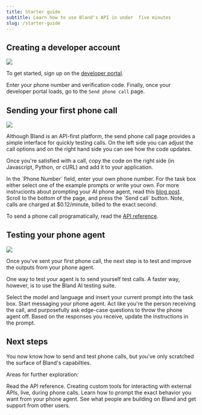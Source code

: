 ```yaml
---
title: Starter guide
subtitle: Learn how to use Bland's API in under  five minutes
slug: /starter-guide
---
```



## Creating a developer account

<img src="developerportal.png"></img>

To get started, sign up on the <a href="https://app.bland.ai">developer portal</a>.

Enter your phone number and verification code. Finally, once your developer portal loads, go to the `Send phone call` page.

## Sending your first phone call

<img src="send-phone-call.png"></img>

Although Bland is an API-first platform, the send phone call page provides a simple interface for quickly testing calls. On the left side you can adjust the call options and on the right hand side you can see how the code updates.

Once you're satisfied with a call, copy the code on the right side (in Javascript, Python, or cURL) and add it to your application.

<Steps>
  <Step title="Enter your phone number">In the `Phone Number` field, enter your own phone number.</Step>
  <Step title="Write your prompt">
    For the task box either select one of the example prompts or write your own. For more instrucionts about prompting
    your AI phone agent, read this <a href="https://www.bland.ai/blog/prompting-guide-ai-phone-calls">blog post</a>.
  </Step>
  <Step title="Send the call">
    Scroll to the bottom of the page, and press the `Send call` button. Note, calls are charged at $0.12/minute, billed
    to the exact second.
  </Step>
</Steps>

To send a phone call programatically, read the <a href="/api-v1/post/calls">API reference</a>.

## Testing your phone agent

<img src="testing.png"></img>

Once you've sent your first phone call, the next step is to test and improve the outputs from your phone agent.

One way to test your agent is to send yourself test calls. A faster way, however, is to use the Bland AI testing suite.

<Steps>
  <Step title="Set up the test suite">
    Select the model and language and insert your current prompt into the task box.
  </Step>
  <Step title="Write a message">
    Start messaging your phone agent. Act like you're the person receiving the call, and purposefully ask edge-case
    questions to throw the phone agent off.
  </Step>
  <Step title="Update the prompt">Based on the responses you receive, update the instructions in the prompt.</Step>
</Steps>

## Next steps

You now know how to send and test phone calls, but you've only scratched the surface of Bland's capabilties.

Areas for further exploration:

<CardGroup cols={2}>
  <Card title="API Reference" icon="code" href="/api-v1">
    Read the API reference.
  </Card>
  <Card title="Custom tools" icon="hammer" href="/tutorials/custom-tools">
    Creating custom tools for interacting with external APIs, live, during phone calls.
  </Card>
  <Card title="Prompting guide" icon="file" href="https://www.bland.ai/blog/prompting-guide-ai-phone-calls">
    Learn how to prompt the exact behavior you want from your phone agent.
  </Card>
  <Card title="Join the community" icon="discord" href="https://discord.com/invite/8xGGg2KfH7">
    See what people are building on Bland and get support from other users.
  </Card>
</CardGroup>
